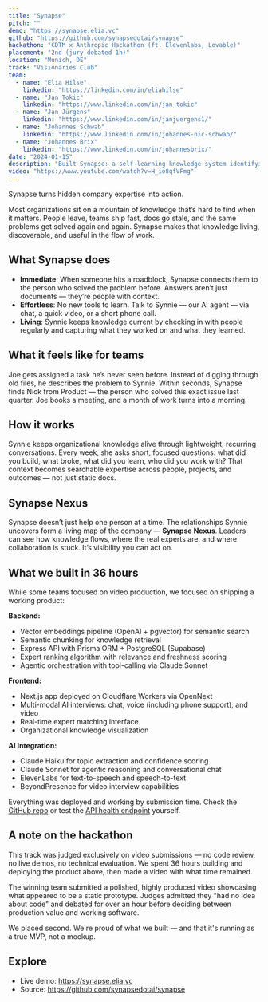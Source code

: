 ```yaml
---
title: "Synapse"
pitch: ""
demo: "https://synapse.elia.vc"
github: "https://github.com/synapsedotai/synapse"
hackathon: "CDTM x Anthropic Hackathon (ft. Elevenlabs, Lovable)"
placement: "2nd (jury debated 1h)"
location: "Munich, DE"
track: "Visionaries Club"
team:
  - name: "Elia Hilse"
    linkedin: "https://linkedin.com/in/eliahilse"
  - name: "Jan Tokic"
    linkedin: "https://www.linkedin.com/in/jan-tokic"
  - name: "Jan Jürgens"
    linkedin: "https://www.linkedin.com/in/janjuergens1/"
  - name: "Johannes Schwab"
    linkedin: "https://www.linkedin.com/in/johannes-nic-schwab/"
  - name: "Johannes Brix"
    linkedin: "https://www.linkedin.com/in/johannesbrix/"
date: "2024-01-15"
description: "Built Synapse: a self-learning knowledge system identifying internal experts and surfacing management insights across an organization."
video: "https://www.youtube.com/watch?v=H_io8qfVFmg"
---
```


Synapse turns hidden company expertise into action.

Most organizations sit on a mountain of knowledge that’s hard to find when it matters. People leave, teams ship fast, docs go stale, and the same problems get solved again and again. Synapse makes that knowledge living, discoverable, and useful in the flow of work.

## What Synapse does

- **Immediate**: When someone hits a roadblock, Synapse connects them to the person who solved the problem before. Answers aren’t just documents — they’re people with context.
- **Effortless**: No new tools to learn. Talk to Synnie — our AI agent — via chat, a quick video, or a short phone call.
- **Living**: Synnie keeps knowledge current by checking in with people regularly and capturing what they worked on and what they learned.

## What it feels like for teams

Joe gets assigned a task he’s never seen before. Instead of digging through old files, he describes the problem to Synnie. Within seconds, Synapse finds Nick from Product — the person who solved this exact issue last quarter. Joe books a meeting, and a month of work turns into a morning.

## How it works

Synnie keeps organizational knowledge alive through lightweight, recurring conversations. Every week, she asks short, focused questions: what did you build, what broke, what did you learn, who did you work with? That context becomes searchable expertise across people, projects, and outcomes — not just static docs.

## Synapse Nexus

Synapse doesn’t just help one person at a time. The relationships Synnie uncovers form a living map of the company — **Synapse Nexus**. Leaders can see how knowledge flows, where the real experts are, and where collaboration is stuck. It’s visibility you can act on.

## What we built in 36 hours

While some teams focused on video production, we focused on shipping a working product:

**Backend:**
- Vector embeddings pipeline (OpenAI + pgvector) for semantic search
- Semantic chunking for knowledge retrieval
- Express API with Prisma ORM + PostgreSQL (Supabase)
- Expert ranking algorithm with relevance and freshness scoring
- Agentic orchestration with tool-calling via Claude Sonnet

**Frontend:**
- Next.js app deployed on Cloudflare Workers via OpenNext
- Multi-modal AI interviews: chat, voice (including phone support), and video
- Real-time expert matching interface
- Organizational knowledge visualization

**AI Integration:**
- Claude Haiku for topic extraction and confidence scoring
- Claude Sonnet for agentic reasoning and conversational chat
- ElevenLabs for text-to-speech and speech-to-text
- BeyondPresence for video interview capabilities

Everything was deployed and working by submission time. Check the [GitHub repo](https://github.com/synapsedotai/synapse) or test the [API health endpoint](https://api.synapse.elia.vc/healthz) yourself.

## A note on the hackathon

This track was judged exclusively on video submissions — no code review, no live demos, no technical evaluation. We spent 36 hours building and deploying the product above, then made a video with what time remained.

The winning team submitted a polished, highly produced video showcasing what appeared to be a static prototype. Judges admitted they "had no idea about code" and debated for over an hour before deciding between production value and working software.

We placed second. We're proud of what we built — and that it's running as a true MVP, not a mockup.

## Explore

- Live demo: https://synapse.elia.vc  
- Source: https://github.com/synapsedotai/synapse

